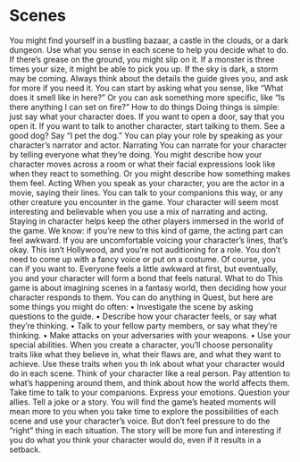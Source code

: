 # Scenes
You might find yourself in a bustling
bazaar, a castle in the clouds, or a
dark dungeon. Use what you sense
in each scene to help you decide
what to do.
If there’s grease on the ground, you
might slip on it. If a monster is three
times your size, it might be able
to pick you up. If the sky is dark, a
storm may be coming.
Always think about the details the
guide gives you, and ask for more if
you need it. You can start by asking
what you sense, like “What does it
smell like in here?”
Or you can ask something more
specific, like “Is there anything I can
set on fire?”
How to do things
Doing things is simple: just say
what your character does. If you
want to open a door, say that
you open it. If you want to talk to
another character, start talking to
them. See a good dog? Say “I pet
the dog.”
You can play your role by speaking
as your character’s narrator and
actor.
Narrating
You can narrate for your character
by telling everyone what they’re
doing. You might describe how your
character moves across a room or
what their facial expressions look
like when they react to something.
Or you might describe how
something makes them feel.
Acting
When you speak as your character,
you are the actor in a movie,
saying their lines. You can talk to
your companions this way, or any
other creature you encounter in the
game.
Your character will seem most
interesting and believable when you
use a mix of narrating and acting.
Staying in character helps keep the
other players immersed in the world
of the game.
We know: if you’re new to this kind
of game, the acting part can feel
awkward. If you are uncomfortable
voicing your character’s lines, that’s
okay. This isn’t Hollywood, and
you’re not auditioning for a role.
You don’t need to come up with a
fancy voice or put on a costume. Of
course, you can if you want to.
Everyone feels a little awkward at
first, but eventually, you and your
character will form a bond that feels
natural.
What to do
This game is about imagining
scenes in a fantasy world, then
deciding how your character
responds to them. You can do
anything in Quest, but here are
some things you might do often:
• Investigate the scene by asking
questions to the guide.
• Describe how your character
feels, or say what they’re
thinking.
• Talk to your fellow party
members, or say what they’re
thinking.
• Make attacks on your
adversaries with your weapons.
• Use your special abilities.
When you create a character, you’ll
choose personality traits like what
they believe in, what their flaws are,
and what they want to achieve. Use
these traits when you th ink about
what your character would do in
each scene.
Think of your character like a real
person. Pay attention to what’s
happening around them, and think
about how the world affects them.
Take time to talk to your
companions. Express your
emotions. Question your allies. Tell
a joke or a story. You will find the
game’s heated moments will mean
more to you when you take time
to explore the possibilities of each
scene and use your character’s
voice.
But don’t feel pressure to do the
“right” thing in each situation.
The story will be more fun and
interesting if you do what you think
your character would do, even if it
results in a setback.